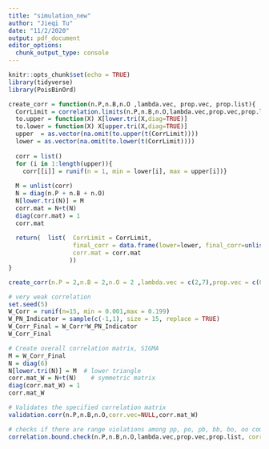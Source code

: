```yaml
---
title: "simulation_new"
author: "Jieqi Tu"
date: "11/2/2020"
output: pdf_document
editor_options: 
  chunk_output_type: console
---
```


```r
knitr::opts_chunk$set(echo = TRUE)
library(tidyverse)
library(PoisBinOrd)
```

```r
create_corr = function(n.P,n.B,n.O ,lambda.vec, prop.vec, prop.list){
  CorrLimit = correlation.limits(n.P,n.B,n.O,lambda.vec,prop.vec,prop.list)
  to.upper = function(X) X[lower.tri(X,diag=TRUE)]
  to.lower = function(X) X[upper.tri(X,diag=TRUE)]
  upper  = as.vector(na.omit(to.upper(t(CorrLimit))))
  lower = as.vector(na.omit(to.lower(t(CorrLimit))))
  
  corr = list()
  for (i in 1:length(upper)){
    corr[[i]] = runif(n = 1, min = lower[i], max = upper[i])}
  
  M = unlist(corr)
  N = diag(n.P + n.B + n.O)  
  N[lower.tri(N)] = M 
  corr.mat = N+t(N)   
  diag(corr.mat) = 1   
  corr.mat
  
  return(  list(  CorrLimit = CorrLimit, 
                  final_corr = data.frame(lower=lower, final_corr=unlist(corr), upper=upper),
                  corr.mat = corr.mat
                 ))
}

create_corr(n.P = 2,n.B = 2,n.O = 2 ,lambda.vec = c(2,7),prop.vec = c(0.8,0.9),prop.list = list(c(0.65,0.8,0.9),c(0.5,0.8,0.95)))
```

```r
# very weak correlation
set.seed(5)
W_Corr = runif(n=15, min = 0.001,max = 0.199)
W_PN_Indicator = sample(c(-1,1), size = 15, replace = TRUE)
W_Corr_Final = W_Corr*W_PN_Indicator
W_Corr_Final

# Create overall correlation matrix, SIGMA
M = W_Corr_Final
N = diag(6)  
N[lower.tri(N)] = M  # lower triangle 
corr.mat_W = N+t(N)    # symmetric matrix
diag(corr.mat_W) = 1   
corr.mat_W

# Validates the specified correlation matrix
validation.corr(n.P,n.B,n.O,corr.vec=NULL,corr.mat_W)

# checks if there are range violations among pp, po, pb, bb, bo, oo combinations
correlation.bound.check(n.P,n.B,n.O,lambda.vec,prop.vec,prop.list, corr.vec=NULL,corr.mat_W)
```

```r

```

